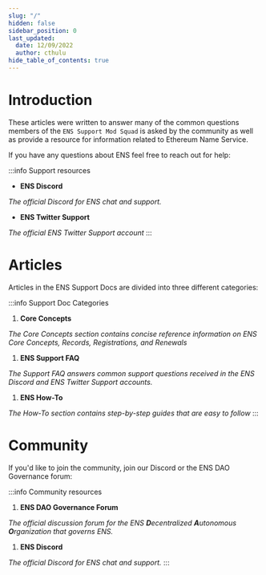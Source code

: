```yaml
---
slug: "/"
hidden: false
sidebar_position: 0
last_updated:
  date: 12/09/2022
  author: cthulu
hide_table_of_contents: true
---
```



# Introduction

These articles were written to answer many of the common questions members of the `ENS Support Mod Squad` is asked by the community
as well as provide a resource for information related to Ethereum Name Service.

If you have any questions about ENS feel free to reach out for help:

:::info Support resources
 - <Link to="https://chat.ens.domains"><b>ENS Discord</b></Link><br/>
 <i>The official Discord for ENS chat and support.</i>

 - <Link to="https://twitter.com/ens_support"><b>ENS Twitter Support</b></Link><br/>
 <i>The official ENS Twitter Support account</i>
:::

# Articles

Articles in the ENS Support Docs are divided into three different categories:

:::info Support Doc Categories
 1. <Link to="core/"><b>Core Concepts</b></Link><br/>
 <i>The Core Concepts section contains concise reference information on ENS Core Concepts, Records, Registrations, and Renewals</i>
   
 1. <Link to="faq/"><b>ENS Support FAQ</b></Link><br/>
 <i>The Support FAQ answers common support questions received in the ENS Discord and ENS Twitter Support accounts.</i>

 1. <Link to="howto/"><b>ENS How-To</b></Link><br/>
 <i>The How-To section contains step-by-step guides that are easy to follow</i>
:::

# Community
If you'd like to join the community, join our Discord or the ENS DAO Governance forum:

:::info Community resources
 1. <Link to="https://discuss.ens.domains"><b>ENS DAO Governance Forum</b></Link><br/>
 <i>The official discussion forum for the ENS <b>D</b>ecentralized <b>A</b>utonomous <b>O</b>rganization that governs ENS.</i>

 1. <Link to="https://chat.ens.domains"><b>ENS Discord</b></Link><br/>
 <i>The official Discord for ENS chat and support.</i>
:::
